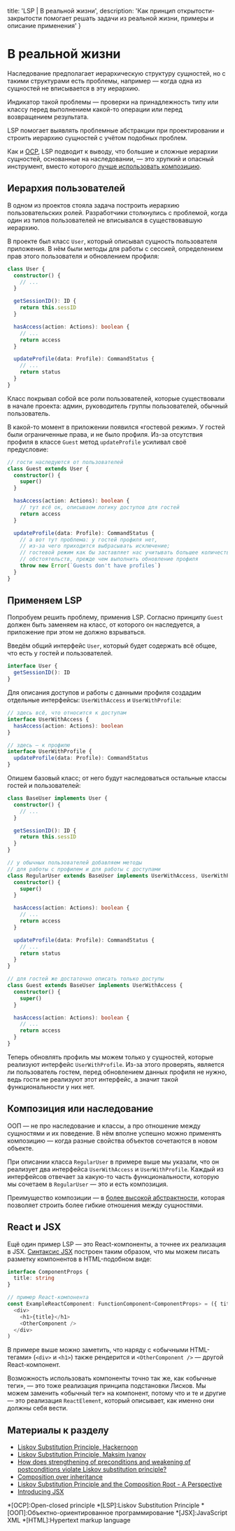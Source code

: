 
  title: 'LSP | В реальной жизни',
  description: 'Как принцип открытости-закрытости помогает решать задачи из реальной жизни, примеры и описание применения'
}


# В реальной жизни

Наследование предполагает иерархическую структуру сущностей, но с такими структурами есть проблемы, например — когда одна из сущностей не вписывается в эту иерархию.

Индикатор такой проблемы — проверки на принадлежность типу или классу перед выполнением какой-то операции или перед возвращением результата.

LSP помогает выявлять проблемные абстракции при проектировании и строить иерархию сущностей с учётом подобных проблем.

Как и [OCP](/ocp), LSP подводит к выводу, что большие и сложные иерархии сущностей, основанные на наследовании, — это хрупкий и опасный инструмент, вместо которого [лучше использовать композицию](https://en.wikipedia.org/wiki/Composition_over_inheritance).

## Иерархия пользователей

В одном из проектов стояла задача построить иерархию пользовательских ролей. Разработчики столкнулись с проблемой, когда один из типов пользователей не вписывался в существовавшую иерархию.

В проекте был класс `User`, который описывал сущность пользователя приложения. В нём были методы для работы с сессией, определением прав этого пользователя и обновлением профиля:

```ts
class User {
  constructor() {
    // ...
  }

  getSessionID(): ID {
    return this.sessID
  }

  hasAccess(action: Actions): boolean {
    // ...
    return access
  }

  updateProfile(data: Profile): CommandStatus {
    // ...
    return status
  }
}
```

Класс покрывал собой все роли пользователей, которые существовали в начале проекта: админ, руководитель группы пользователей, обычный пользователь.

В какой-то момент в приложении появился «гостевой режим». У гостей были ограниченные права, и не было профиля. Из-за отсутствия профиля в классе `Guest` метод `updateProfile` усиливал своё предусловие:

```ts
// гости наследуются от пользователей
class Guest extends User {
  constructor() {
    super()
  }

  hasAccess(action: Actions): boolean {
    // тут всё ок, описываем логику доступов для гостей
    return access
  }

  updateProfile(data: Profile): CommandStatus {
    // а вот тут проблема: у гостей профиля нет,
    // из-за чего приходится выбрасывать исключение;
    // гостевой режим как бы заставляет нас учитывать большее количество
    // обстоятельств, прежде чем выполнить обновление профиля
    throw new Error(`Guests don't have profiles`)
  }
}
```

## Применяем LSP

Попробуем решить проблему, применив LSP. Согласно принципу `Guest` должен быть заменяем на класс, от которого он наследуется, а приложение при этом не должно взрываться.

Введём общий интерфейс `User`, который будет содержать всё общее, что есть у гостей и пользователей.

```ts
interface User {
  getSessionID(): ID
}
```

Для описания доступов и работы с данными профиля создадим отдельные интерфейсы: `UserWithAccess` и `UserWithProfile`:

```ts
// здесь всё, что относится к доступам
interface UserWithAccess {
  hasAccess(action: Actions): boolean
}

// здесь — к профилю
interface UserWithProfile {
  updateProfile(data: Profile): CommandStatus
}
```

Опишем базовый класс; от него будут наследоваться остальные классы гостей и пользователей:

```ts
class BaseUser implements User {
  constructor() {
    // ...
  }

  getSessionID(): ID {
    return this.sessID
  }
}

// у обычных пользователей добавляем методы
// для работы с профилем и для работы с доступами
class RegularUser extends BaseUser implements UserWithAccess, UserWithProfile {
  constructor() {
    super()
  }

  hasAccess(action: Actions): boolean {
    // ...
    return access
  }

  updateProfile(data: Profile): CommandStatus {
    // ...
    return status
  }
}

// для гостей же достаточно описать только доступы
class Guest extends BaseUser implements UserWithAccess {
  constructor() {
    super()
  }

  hasAccess(action: Actions): boolean {
    // ...
    return access
  }
}
```

Теперь обновлять профиль мы можем только у сущностей, которые реализуют интерфейс `UserWithProfile`. Из-за этого проверять, является ли пользователь гостем, перед обновлением данных профиля не нужно, ведь гости не реализуют этот интерфейс, а значит такой функциональности у них нет.

## Композиция или наследование

 ООП — не про наследование и классы, а про отношение между сущностями и их поведение. В нём вполне успешно можно применять композицию — когда разные свойства объектов сочетаются в новом объекте.

При описании класса `RegularUser` в примере выше мы указали, что он реализует два интерфейса `UserWithAccess` и `UserWithProfile`. Каждый из интерфейсов отвечает за какую-то часть функциональности, которую мы сочетаем в `RegularUser` — это и есть композиция.

Преимущество композиции — в [более высокой абстрактности](https://en.wikipedia.org/wiki/Composition_over_inheritance), которая позволяет строить более гибкие отношения между сущностями.

## React и JSX

Ещё один пример LSP — это React-компоненты, а точнее их реализация в JSX. [Синтаксис JSX](https://ru.reactjs.org/docs/introducing-jsx.html) построен таким образом, что мы можем писать разметку компонентов в HTML-подобном виде:

```ts
interface ComponentProps {
  title: string
}

// пример React-компонента
const ExampleReactComponent: FunctionComponent<ComponentProps> = ({ title }) => (
  <div>
    <h1>{title}</h1>
    <OtherComponent />
  </div>
)
```

В примере выше можно заметить, что наряду с «обычными HTML-тегами» (`<div>` и `<h1>`) также рендерится и `<OtherComponent />` — другой React-компонент.

Возможность использовать компоненты точно так же, как «обычные теги», — это тоже реализация принципа подстановки Лисков. Мы можем заменить «обычный тег» на компонент, потому что и те и другие — это реализация `ReactElement`, который описывает, как именно они должны себя вести.

## Материалы к разделу
- [Liskov Substitution Principle, Hackernoon](https://hackernoon.com/liskov-substitution-principle-a982551d584a)
- [Liskov Substitution Principle, Maksim Ivanov](https://maksimivanov.com/posts/liskov-substitution-principle/)
- [How does strengthening of preconditions and weakening of postconditions violate Liskov substitution principle?](https://softwareengineering.stackexchange.com/questions/187613/how-does-strengthening-of-preconditions-and-weakening-of-postconditions-violate)
- [Composition over inheritance](https://en.wikipedia.org/wiki/Composition_over_inheritance)
- [Liskov Substitution Principle and the Composition Root - A Perspective](https://www.dotnetcurry.com/patterns-practices/1259/liskov-substitution-principle-perspective)
- [Introducing JSX](https://reactjs.org/docs/introducing-jsx.html)

*[OCP]:Open-closed principle
*[LSP]:Liskov Substitution Principle
*[ООП]:Объектно-ориентированное программирование
*[JSX]:JavaScript XML
*[HTML]:Hypertext markup language
